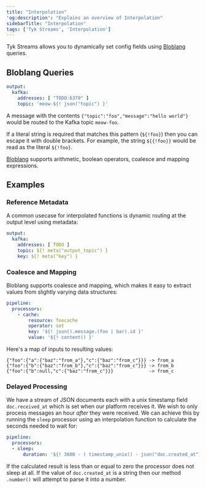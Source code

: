 ```yaml
---
title: "Interpolation"
'og:description': "Explains an overview of Interpolation"
sidebarTitle: "Interpolation"
tags: ['Tyk Streams', 'Interpolation']
---
```


Tyk Streams allows you to dynamically set config fields using [Bloblang](/product-stack/tyk-streaming/guides/bloblang/overview) queries.

## Bloblang Queries

```yaml
output:
  kafka:
    addresses: [ "TODO:6379" ]
    topic: 'meow-${! json("topic") }'
```

A message with the contents `{"topic":"foo","message":"hello world"}` would be routed to the Kafka topic `meow-foo`.

If a literal string is required that matches this pattern (`${!foo}`) then you can escape it with double brackets. For example, the string `${{!foo}}` would be read as the literal `${!foo}`.

[Bloblang](/product-stack/tyk-streaming/guides/bloblang/overview) supports arithmetic, boolean operators, coalesce and mapping expressions. 

## Examples

### Reference Metadata

A common usecase for interpolated functions is dynamic routing at the output level using metadata:

```yaml
output:
  kafka:
    addresses: [ TODO ]
    topic: ${! meta("output_topic") }
    key: ${! meta("key") }
```

### Coalesce and Mapping

Bloblang supports coalesce and mapping, which makes it easy to extract values from slightly varying data structures:

```yaml
pipeline:
  processors:
    - cache:
        resource: foocache
        operator: set
        key: '${! json().message.(foo | bar).id }'
        value: '${! content() }'
```

Here's a map of inputs to resulting values:

```
{"foo":{"a":{"baz":"from_a"},"c":{"baz":"from_c"}}} -> from_a
{"foo":{"b":{"baz":"from_b"},"c":{"baz":"from_c"}}} -> from_b
{"foo":{"b":null,"c":{"baz":"from_c"}}}             -> from_c
```

### Delayed Processing

We have a stream of JSON documents each with a unix timestamp field `doc.received_at` which is set when our platform receives it. We wish to only process messages an hour _after_ they were received. We can achieve this by running the `sleep` processor using an interpolation function to calculate the seconds needed to wait for:

```yaml
pipeline:
  processors:
  - sleep:
      duration: '${! 3600 - ( timestamp_unix() - json("doc.created_at").number() ) }s'
```

If the calculated result is less than or equal to zero the processor does not sleep at all. If the value of `doc.created_at` is a string then our method `.number()` will attempt to parse it into a number.

